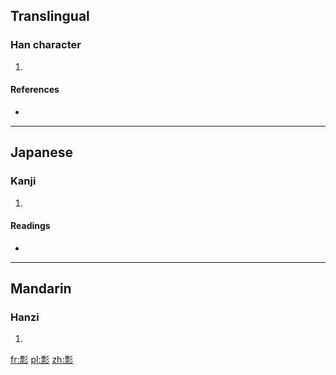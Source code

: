 ==Translingual==

===Han character===
{{Han char|rn=59|rad=彡|as=11|sn=14|four=1292<sub>2</sub>|canj=一火竹竹竹 (MFHHH)|ids=⿰[[票]][[彡]]}}

# {{defn|Han|sort=彡11}}

====References====
* {{Han ref|kx=0364.140|dkj=10014|dj=0683.200|hdz=20856.130|uh=5F6F|ud=24431|bh=E1C0|bd=57792}}

----

==Japanese==

===Kanji===
{{ja-kanji|grade=|rs=彡11}}

# {{defn|lang=ja|sort=彡11}}

====Readings====
* {{ja-readings|on=[[ひょう]] (hyō), [[びょう]] (byō)|kun=}}

----

==Mandarin==

===Hanzi===
{{cmn-hanzi|pin=[[piāo]] ([[piao1]])|wg=p'iao<sup>1</sup>}}

# {{defn|lang=cmn|sort=彡11}}

[[fr:彯]]
[[pl:彯]]
[[zh:彯]]